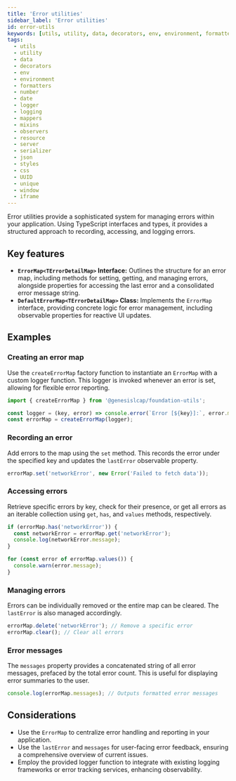 ```yaml
---
title: 'Error utilities'
sidebar_label: 'Error utilities'
id: error-utils
keywords: [utils, utility, data, decorators, env, environment, formatters, number, date, logger, logging, mappers, mixins, observers, resource, server, serializer, json, styles, css, UUID, unique, window, iframe]
tags:
  - utils
  - utility
  - data
  - decorators
  - env
  - environment
  - formatters
  - number
  - date
  - logger
  - logging
  - mappers
  - mixins
  - observers
  - resource
  - server
  - serializer
  - json
  - styles
  - css
  - UUID
  - unique
  - window
  - iframe
---
```


Error utilities provide a sophisticated system for managing errors within your application. Using TypeScript interfaces and types, it provides a structured approach to recording, accessing, and logging errors.

## Key features

- **`ErrorMap<TErrorDetailMap>` Interface:** Outlines the structure for an error map, including methods for setting, getting, and managing errors, alongside properties for accessing the last error and a consolidated error message string.
- **`DefaultErrorMap<TErrorDetailMap>` Class:** Implements the `ErrorMap` interface, providing concrete logic for error management, including observable properties for reactive UI updates.

## Examples

### Creating an error map

Use the `createErrorMap` factory function to instantiate an `ErrorMap` with a custom logger function. This logger is invoked whenever an error is set, allowing for flexible error reporting.

```typescript
import { createErrorMap } from '@genesislcap/foundation-utils';

const logger = (key, error) => console.error(`Error [${key}]:`, error.message);
const errorMap = createErrorMap(logger);
```

### Recording an error

Add errors to the map using the `set` method. This records the error under the specified key and updates the `lastError` observable property.

```typescript
errorMap.set('networkError', new Error('Failed to fetch data'));
```

### Accessing errors

Retrieve specific errors by key, check for their presence, or get all errors as an iterable collection using `get`, `has`, and `values` methods, respectively.

```typescript
if (errorMap.has('networkError')) {
  const networkError = errorMap.get('networkError');
  console.log(networkError.message);
}

for (const error of errorMap.values()) {
  console.warn(error.message);
}
```

### Managing errors

Errors can be individually removed or the entire map can be cleared. The `lastError` is also managed accordingly.

```typescript
errorMap.delete('networkError'); // Remove a specific error
errorMap.clear(); // Clear all errors
```

### Error messages

The `messages` property provides a concatenated string of all error messages, prefaced by the total error count. This is useful for displaying error summaries to the user.

```typescript
console.log(errorMap.messages); // Outputs formatted error messages
```

## Considerations

- Use the `ErrorMap` to centralize error handling and reporting in your application.
- Use the `lastError` and `messages` for user-facing error feedback, ensuring a comprehensive overview of current issues.
- Employ the provided logger function to integrate with existing logging frameworks or error tracking services, enhancing observability.
